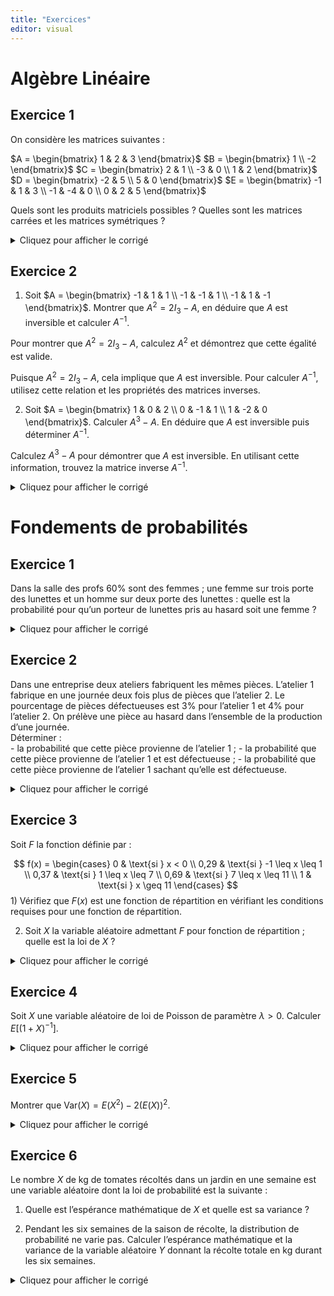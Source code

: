 ```yaml
---
title: "Exercices"
editor: visual
---
```


# Algèbre Linéaire 

## Exercice 1 

On considère les matrices suivantes : 

$A = \begin{bmatrix} 1 & 2 & 3 \end{bmatrix}$
$B = \begin{bmatrix} 1 \\ -2 \end{bmatrix}$
$C = \begin{bmatrix} 2 & 1 \\ -3 & 0 \\ 1 & 2 \end{bmatrix}$
$D = \begin{bmatrix} -2 & 5 \\ 5 & 0 \end{bmatrix}$
$E = \begin{bmatrix} -1 & 1 & 3 \\ -1 & -4 & 0 \\ 0 & 2 & 5 \end{bmatrix}$

Quels sont les produits matriciels possibles ? Quelles sont les matrices carrées et les matrices symétriques ?

<details>
  <summary>Cliquez pour afficher le corrigé</summary>
  
  Les produits matriciels possibles sont : $AC$, $AE$, $BD$, $CD$, $DC$. La matrice carrée est $E$, $C$ et $D$ sont des matrices symétriques.
</details>

## Exercice 2

1) Soit $A = \begin{bmatrix} -1 & 1 & 1 \\ -1 & -1 & 1 \\ -1 & 1 & -1 \end{bmatrix}$. Montrer que $A^2 = 2I_3 - A$, en déduire que $A$ est inversible et calculer $A^{-1}$.

Pour montrer que $A^2 = 2I_3 - A$, calculez $A^2$ et démontrez que cette égalité est valide.

Puisque $A^2 = 2I_3 - A$, cela implique que $A$ est inversible. Pour calculer $A^{-1}$, utilisez cette relation et les propriétés des matrices inverses.
       
        
2) Soit $A = \begin{bmatrix} 1 & 0 & 2 \\ 0 & -1 & 1 \\ 1 & -2 & 0 \end{bmatrix}$. Calculer $A^3 - A$. En déduire que $A$ est inversible puis déterminer $A^{-1}$.

Calculez $A^3 - A$ pour démontrer que $A$ est inversible. En utilisant cette information, trouvez la matrice inverse $A^{-1}$.

<details>
  <summary>Cliquez pour afficher le corrigé</summary>
  

  Le calcul ne pose pas de problèmes. Il mène à:
$\frac{{A^2 + A^2}}{2} = I_3 \implies A \cdot \left( \frac{{A + I_3}}{2} \right) = \left( \frac{{A + I_3}}{2} \right) \cdot A = I_3$       
A est inversible, et son inverse est : $A^{-1} = \frac{{A + I_3}}{2}$
  Un calcul donne : $A^3 - A = 4 \cdot I_3$.        
  Donc $A \cdot \frac{{A^2 - I_3}}{4} = I_3$, ainsi $A$ est inversible et $A^{-1} = \frac{1}{4} \cdot (A^2 - I_3) = \frac{1}{4} \cdot \begin{bmatrix} 2 & -4 & 2 \\ 1 & -2 & -1 \\ 1 & 2 & -1 \end{bmatrix}$
</details>

# Fondements de probabilités 

## Exercice 1 

Dans la salle des profs 60% sont des femmes ; une femme sur trois porte des lunettes et un homme sur deux porte des lunettes : quelle est la probabilité pour qu’un porteur de lunettes pris au hasard soit une femme ?

<details>
  <summary>Cliquez pour afficher le corrigé</summary>
  
  Notons les différents événements : $Fe$ : « être femme », $Lu$ : « porter des lunettes », $H$ : « être homme ».

Alors, on a $P(Fe) = 0.6$, $P(Lu|Fe) = \frac{1}{3}$ ; il s’agit de la probabilité conditionnelle de « porter des lunettes » sachant que la personne est une femme.

De même, on a $P(Lu|H) = 0.5$.

On cherche la probabilité conditionnelle $P(Fe|Lu)$.

D’après la formule des probabilités totales, on a : $P(Fe|Lu) \cdot P(Lu) = P(Lu|Fe) \cdot P(Fe)$ avec $P(Lu) = P(Lu|Fe) \cdot P(Fe) + P(Lu|H) \cdot P(H)$.

Application numérique : $P(Lu) = 0.4$, donc $P(Fe|Lu) = \frac{P(Lu|Fe) \cdot P(Fe) \cdot P(Lu)}{P(Lu)} = 0.5$.

</details>

## Exercice 2 

Dans une entreprise deux ateliers fabriquent les mêmes pièces. L'atelier 1 fabrique en une journée deux fois plus de pièces que l'atelier 2. Le pourcentage de pièces défectueuses est 3% pour l'atelier 1 et 4% pour l'atelier 2. On prélève une pièce au hasard dans l'ensemble de la production d'une journée.      
Déterminer :        
- la probabilité que cette pièce provienne de l'atelier 1 ;
- la probabilité que cette pièce provienne de l'atelier 1 et est défectueuse ;
- la probabilité que cette pièce provienne de l'atelier 1 sachant qu'elle est défectueuse.

<details>
  <summary>Cliquez pour afficher le corrigé</summary>
  
  Notons $A$ l'événement "la pièce provient de l'atelier 1", $B$ l'événement "la pièce provient de l'atelier 2" et $D$ l'événement "la pièce est défectueuse".

L'énoncé nous dit que les $\frac{2}{3}$ des pièces produites proviennent de l'atelier 1. Donc $P(A)=\frac{2}{3}$.

On cherche $P(A \cap D) = P_A(D) \cdot P(A) = 0.03 \times 2/3 = 0.02$. De même, on démontre que $P(B \cap D) = 0.175$ et donc que $P(D) = P(A \cap D) + P(B \cap D) = 0.15$.

Ainsi, on a $P_D(A) = \frac{P(A \cap D)}{P(D)} = 0.133$

</details>

## Exercice 3 

Soit $F$ la fonction définie par :

$$
f(x) = \begin{cases} 
0 & \text{si } x < 0 \\
0,29 & \text{si } -1 \leq x \leq 1 \\
0,37 & \text{si } 1 \leq x \leq 7 \\
0,69 & \text{si } 7 \leq x \leq 11 \\
1 & \text{si } x \geq 11 
\end{cases}
$$
1) Vérifiez que $F(x)$ est une fonction de répartition en vérifiant les conditions requises pour une fonction de répartition.     
      
2) Soit $X$ la variable aléatoire admettant $F$ pour fonction de répartition ; quelle est la loi de $X$ ?

<details>
  <summary>Cliquez pour afficher le corrigé</summary>
  
  1) $F$ est croissante, de limite nulle en $-\infty$, de limite égale à $1$ en $+\infty$ et continue à droite ; il s’agit donc bien d’une fonction de répartition.
   
  2) 

$$
\begin{array}{|c|c|}
\hline
x \in X(\Omega) & P(X = x) \\
\hline
-1 & 0.29 \\
1 & 0.08 \\
7 & 0.32 \\
11 & 0.31 \\
\hline
\end{array}
$$
</details>




## Exercice 4

Soit $X$ une variable aléatoire de loi de Poisson de paramètre $\lambda > 0$. Calculer $E[(1 + X)^{-1}]$.

<details>
  <summary>Cliquez pour afficher le corrigé</summary>
  $E((1+X)^{-1}) = \sum_{k=0}^{\infty} \frac{1}{1+k} \cdot e^{-\lambda} \cdot \frac{\lambda^k}{k!} = e^{-\lambda} \sum_{k=0}^{\infty} \frac{\lambda^{k+1}}{(k+1)!} = e^{-\lambda} \left(\sum_{k=0}^{\infty} \frac{\lambda^k}{k!} - 1\right) = e^{-\lambda} (e^{\lambda} - 1) = \frac{1 - e^{-\lambda}}{\lambda}$
  
</details>

## Exercice 5

Montrer que $\text{Var}(X) = E(X^2) - 2(E(X))^2$.

<details>
  <summary>Cliquez pour afficher le corrigé</summary>
  $ \text{Var}(X) = E[(X-E(X))^2] = E(X^2 - 2 E(X)X + (E(X))^2) = E(X^2) - 2 E(X)E(X) + (E(X))^2 = E(X^2) - 2(E(X))^2 $
</details>

## Exercice 6

Le nombre $X$ de kg de tomates récoltés dans un jardin en une semaine est une variable aléatoire dont la loi de probabilité est la suivante :

1) Quelle est l'espérance mathématique de $X$ et quelle est sa variance ?

2) Pendant les six semaines de la saison de récolte, la distribution de probabilité ne varie pas. Calculer l'espérance mathématique et la variance de la variable aléatoire $Y$ donnant la récolte totale en kg durant les six semaines.

<details>
  <summary>Cliquez pour afficher le corrigé</summary>
  
  1) $E(X) = 0 \times 0.1 + 1 \times 0.5 + 2 \times 0.3 + 3 \times 0.1 = 1.4$; 
   $E(X^2) = 0^2 \times 0.1 + 1^2 \times 0.5 + 2^2 \times 0.3 + 3^2 \times 0.1 = 2.6$ donc $Var(X) = E(X^2) - (E(X))^2 = 0.64$
         
  2) $Y$ étant la somme de 6 variables aléatoires i.i.d., on a : $E(Y) = 6E(X) = 8.4$ et $Var(Y) = 6$ et $Var(X) = 3.84$
  
</details>



